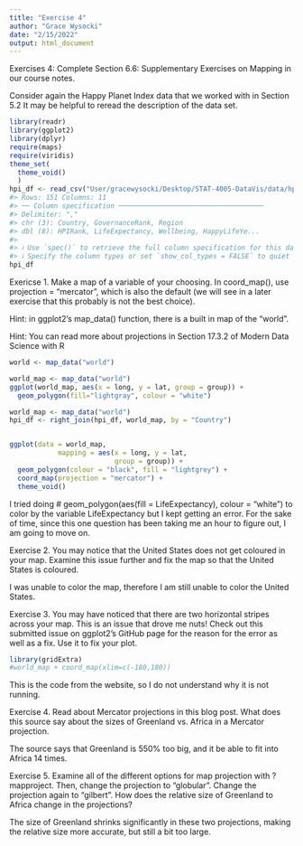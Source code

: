 ```yaml
---
title: "Exercise 4"
author: "Grace Wysocki"
date: "2/15/2022"
output: html_document
---
```


Exercises 4: Complete Section 6.6: Supplementary Exercises on Mapping in our course notes. 

Consider again the Happy Planet Index data that we worked with in Section 5.2 It may be helpful to reread the description of the data set.
```r
library(readr)
library(ggplot2)
library(dplyr)
require(maps)
require(viridis)
theme_set(
  theme_void()
  )
hpi_df <- read_csv("User/gracewysocki/Desktop/STAT-4005-DataVis/data/hpi-tidy.csv")
#> Rows: 151 Columns: 11
#> ── Column specification ────────────────────────────────────
#> Delimiter: ","
#> chr (3): Country, GovernanceRank, Region
#> dbl (8): HPIRank, LifeExpectancy, Wellbeing, HappyLifeYe...
#> 
#> ℹ Use `spec()` to retrieve the full column specification for this data.
#> ℹ Specify the column types or set `show_col_types = FALSE` to quiet this message.
hpi_df
```

Exericse 1. Make a map of a variable of your choosing. In coord_map(), use projection = "mercator", which is also the default (we will see in a later exercise that this probably is not the best choice).

Hint: in ggplot2’s map_data() function, there is a built in map of the "world".

Hint: You can read more about projections in Section 17.3.2 of Modern Data Science with R

```r
world <- map_data("world")

world_map <- map_data("world")
ggplot(world_map, aes(x = long, y = lat, group = group)) +
  geom_polygon(fill="lightgray", colour = "white")

world_map <- map_data("world")
hpi_df <- right_join(hpi_df, world_map, by = "Country")


ggplot(data = world_map,
            mapping = aes(x = long, y = lat,
                          group = group)) +
  geom_polygon(colour = "black", fill = "lightgrey") +
  coord_map(projection = "mercator") + 
  theme_void()
```

I tried doing # geom_polygon(aes(fill = LifeExpectancy), colour = "white") to color by the variable LifeExpectancy but I kept getting an error. For the sake of time, since this one question has been taking me an hour to figure out, I am going to move on.

Exercise 2. You may notice that the United States does not get coloured in your map. Examine this issue further and fix the map so that the United States is coloured.

I was unable to color the map, therefore I am still unable to color the United States.

Exercise 3. You may have noticed that there are two horizontal stripes across your map. This is an issue that drove me nuts! Check out this submitted issue on ggplot2’s GitHub page for the reason for the error as well as a fix. Use it to fix your plot.

```r
library(gridExtra)
#world_map + coord_map(xlim=c(-180,180))
```

This is the code from the website, so I do not understand why it is not running.

Exercise 4. Read about Mercator projections in this blog post. What does this source say about the sizes of Greenland vs. Africa in a Mercator projection.

The source says that Greenland is 550% too big, and it be able to fit into Africa 14 times.

Exercise 5. Examine all of the different options for map projection with ?mapproject. Then, change the projection to "globular". Change the projection again to "gilbert". How does the relative size of Greenland to Africa change in the projections? 
 
 The size of Greenland shrinks significantly in these two projections, making the relative size more accurate, but still a bit too large.